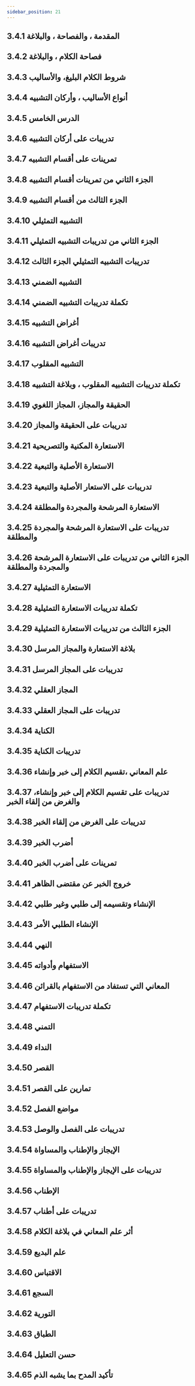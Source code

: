 ```yaml
---
sidebar_position: 21
---
```


## 3.4.1 المقدمة ، والفصاحة ، والبلاغة
<YouTube videoId='3Ed0VXQwjng' opts={opts} />

## 3.4.2 فصاحة الكلام ، والبلاغة
<YouTube videoId='F9NGvImYfS0' opts={opts} />

## 3.4.3 شروط الكلام البليغ، والأساليب
<YouTube videoId='EQ7pdezVXDM' opts={opts} />

## 3.4.4 أنواع الأساليب ، وأركان التشبيه
<YouTube videoId='1msXPCr0gxk' opts={opts} />

## 3.4.5 الدرس الخامس
<YouTube videoId='CeAO1fQQyHg' opts={opts} />

## 3.4.6 تدريبات على أركان التشبيه
<YouTube videoId='PYyDW0Lhfpo' opts={opts} />

## 3.4.7  تمرينات على أقسام التشبيه
<YouTube videoId='Sb5eRei95sk' opts={opts} />

## 3.4.8 الجزء الثاني من تمرينات أقسام التشبيه
<YouTube videoId='XTdWhZzrW2c' opts={opts} />

## 3.4.9 الجزء الثالث من أقسام التشبيه
<YouTube videoId='7QvWNCaLq2U' opts={opts} />

## 3.4.10 التشبيه التمثيلي
<YouTube videoId='WjSX0IY3Bd0' opts={opts} />

## 3.4.11 الجزء الثاني من تدريبات التشبيه التمثيلي
<YouTube videoId='NEUBIYV2OnA' opts={opts} />

## 3.4.12 تدريبات التشبيه التمثيلي الجزء الثالث
<YouTube videoId='A1A6D0fRZK8' opts={opts} />

## 3.4.13 التشبيه الضمني
<YouTube videoId='18H7QY02viY' opts={opts} />

## 3.4.14 تكملة تدريبات التشبيه الضمني
<YouTube videoId='0MiUOGsOoAA' opts={opts} />

## 3.4.15 أغراض التشبيه
<YouTube videoId='MtRP5M-o1sQ' opts={opts} />

## 3.4.16 تدريبات أغراض التشبيه
<YouTube videoId='U3-nsNj4VCs' opts={opts} />

## 3.4.17 التشبيه المقلوب
<YouTube videoId='H6M_vrZtrOw' opts={opts} />

## 3.4.18 تكملة تدريبات التشبيه المقلوب ، وبلاغة التشبيه
<YouTube videoId='la8IOQlih3w' opts={opts} />

## 3.4.19 الحقيقة والمجاز، المجاز اللغوي
<YouTube videoId='2N-0FRUV7WM' opts={opts} />

## 3.4.20 تدريبات على الحقيقة والمجاز
<YouTube videoId='IsjlaOnB1p0' opts={opts} />

## 3.4.21 الاستعارة المكنية والتصريحية
<YouTube videoId='TK5vQj3UD7A' opts={opts} />

## 3.4.22 الاستعارة الأصلية والتبعية
<YouTube videoId='nRwrfsTOQZo' opts={opts} />

## 3.4.23 تدريبات على الاستعار الأصلية والتبعية
<YouTube videoId='0LXn_Na462A' opts={opts} />

## 3.4.24 الاستعارة المرشحة والمجردة والمطلقة
<YouTube videoId='E9tkzrE04zo' opts={opts} />

## 3.4.25 تدريبات على الاستعارة المرشحة والمجردة والمطلقة
<YouTube videoId='QQ6VEK6bWmE' opts={opts} />

## 3.4.26 الجزء الثاني من تدريبات على الاستعارة المرشحة والمجردة والمطلقة
<YouTube videoId='BzynV5a47cg' opts={opts} />

## 3.4.27 الاستعارة التمثيلية
<YouTube videoId='KbcRW7lIUAw' opts={opts} />

## 3.4.28 تكملة تدريبات الاستعارة التمثيلية
<YouTube videoId='yxhzAu_hGQg' opts={opts} />

## 3.4.29 الجزء الثالث من تدريبات الاستعارة التمثيلية
<YouTube videoId='69Ah5b3GAFg' opts={opts} />

## 3.4.30 بلاغة الاستعارة والمجاز المرسل
<YouTube videoId='CUp90hpChho' opts={opts} />

## 3.4.31 تدريبات على المجاز المرسل
<YouTube videoId='br9V63wgiF4' opts={opts} />

## 3.4.32 المجاز العقلي
<YouTube videoId='MspzG07-uWw' opts={opts} />

## 3.4.33 تدريبات على المجاز العقلي
<YouTube videoId='GmMeGLiOgnQ' opts={opts} />

## 3.4.34 الكناية
<YouTube videoId='IXZ2oZH_wto' opts={opts} />

## 3.4.35 تدريبات الكناية
<YouTube videoId='yhnM1B0_f5s' opts={opts} />

## 3.4.36 علم المعاني ،تقسيم الكلام إلى خبر وإنشاء
<YouTube videoId='r2vT3jI2b7o' opts={opts} />

## 3.4.37 تدريبات على تقسيم الكلام إلى خبر وإنشاء، والغرض من إلقاء الخبر
<YouTube videoId='nLriiBulttw' opts={opts} />

## 3.4.38 تدريبات على الغرض من إلقاء الخبر
<YouTube videoId='I4p5PYAGjI4' opts={opts} />

## 3.4.39 أضرب الخبر
<YouTube videoId='UhSkS0z1gg4' opts={opts} />

## 3.4.40 تمرينات على أضرب الخبر
<YouTube videoId='cymKjuPIaWI' opts={opts} />

## 3.4.41 خروج الخبر عن مقتضى الظاهر
<YouTube videoId='fIbQlK1YKZw' opts={opts} />

## 3.4.42 الإنشاء وتقسيمه إلى طلبي وغير طلبي
<YouTube videoId='hPIXREU3oFs' opts={opts} />

## 3.4.43 الإنشاء الطلبي الأمر
<YouTube videoId='UvCVJXWpzi0' opts={opts} />

## 3.4.44 النهي
<YouTube videoId='_rNY5yeOnYk' opts={opts} />

## 3.4.45 الاستفهام وأدواته
<YouTube videoId='MkRcmnPlxm0' opts={opts} />

## 3.4.46 المعاني التي تستفاد من الاستفهام بالقرائن
<YouTube videoId='rvuMO57dtvg' opts={opts} />

## 3.4.47 تكملة تدريبات الاستفهام
<YouTube videoId='DiRHIbB-Bb0' opts={opts} />

## 3.4.48 التمني
<YouTube videoId='C7huNsByhTY' opts={opts} />

## 3.4.49 النداء
<YouTube videoId='PXIzUdr3O1c' opts={opts} />

## 3.4.50 القصر
<YouTube videoId='fDd4mJav9U8' opts={opts} />

## 3.4.51 تمارين على القصر
<YouTube videoId='eZP7n-QKQwU' opts={opts} />

## 3.4.52 مواضع الفصل
<YouTube videoId='rcA3o95_Qqk' opts={opts} />

## 3.4.53 تدريبات على الفصل والوصل
<YouTube videoId='9gIQTd65qgc' opts={opts} />

## 3.4.54 الإيجاز والإطناب والمساواة
<YouTube videoId='r0waW2nY3oM' opts={opts} />

## 3.4.55 تدريبات على الإيجاز والإطناب والمساواة
<YouTube videoId='IOZrtVxiNBA' opts={opts} />

## 3.4.56 الإطناب
<YouTube videoId='XTiKxs3msB4' opts={opts} />

## 3.4.57 تدريبات على أطناب
<YouTube videoId='ujABl88zKXE' opts={opts} />

## 3.4.58 أثر علم المعاني في بلاغة الكلام
<YouTube videoId='MKIYzsvo8W8' opts={opts} />

## 3.4.59 علم البديع
<YouTube videoId='NssleFq-6UA' opts={opts} />

## 3.4.60 الاقتباس
<YouTube videoId='ii8aU0p1g9w' opts={opts} />

## 3.4.61 السجع
<YouTube videoId='M3IdBZuRuuY' opts={opts} />

## 3.4.62 التورية
<YouTube videoId='Eh2pl3lCcHY' opts={opts} />

## 3.4.63 الطباق
<YouTube videoId='8hwjDwZhGOs' opts={opts} />

## 3.4.64 حسن التعليل
<YouTube videoId='4ZuwWupAjNc' opts={opts} />

## 3.4.65 تأكيد المدح بما يشبه الذم
<YouTube videoId='UCGCHDyAvp0' opts={opts} />
